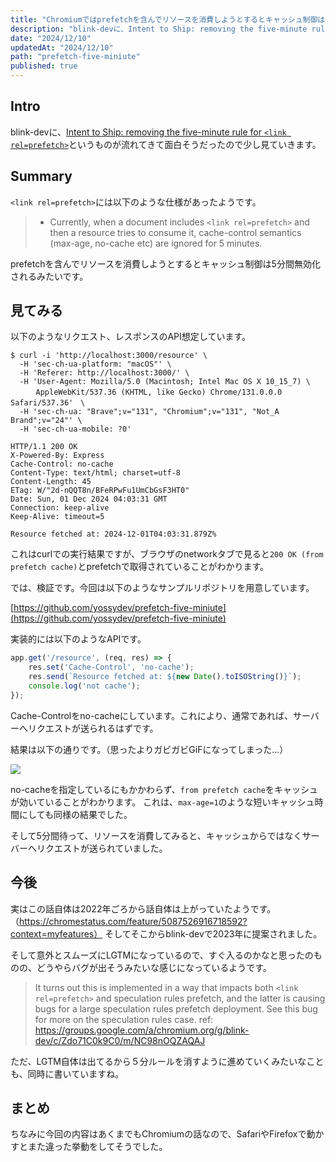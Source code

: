 ```yaml
---
title: "Chromiumではprefetchを含んでリソースを消費しようとするとキャッシュ制御は5分間無効化される"
description: "blink-devに、Intent to Ship: removing the five-minute rule for link rel=prefetchというものが流れてきて面白そうだったので少し見ていきました"
date: "2024/12/10"
updatedAt: "2024/12/10"
path: "prefetch-five-miniute"
published: true
---
```


## Intro

blink-devに、[Intent to Ship: removing the five-minute rule for `<link rel=prefetch>`](https://groups.google.com/a/chromium.org/g/blink-dev/c/Zdo71C0k9C0?pli=1)というものが流れてきて面白そうだったので少し見ていきます。

## Summary

`<link rel=prefetch>`には以下のような仕様があったようです。

> - Currently, when a document includes `<link rel=prefetch>` and then a resource tries to consume it, cache-control semantics (max-age, no-cache etc) are ignored for 5 minutes.

prefetchを含んでリソースを消費しようとするとキャッシュ制御は5分間無効化されるみたいです。

## 見てみる

以下のようなリクエスト、レスポンスのAPI想定しています。

```
$ curl -i 'http://localhost:3000/resource' \   
  -H 'sec-ch-ua-platform: "macOS"' \
  -H 'Referer: http://localhost:3000/' \
  -H 'User-Agent: Mozilla/5.0 (Macintosh; Intel Mac OS X 10_15_7) \
    　AppleWebKit/537.36 (KHTML, like Gecko) Chrome/131.0.0.0 Safari/537.36'　\
  -H 'sec-ch-ua: "Brave";v="131", "Chromium";v="131", "Not_A Brand";v="24"' \
  -H 'sec-ch-ua-mobile: ?0'

HTTP/1.1 200 OK
X-Powered-By: Express
Cache-Control: no-cache
Content-Type: text/html; charset=utf-8
Content-Length: 45
ETag: W/"2d-nQQT8n/BFeRPwFu1UmCbGsF3HT0"
Date: Sun, 01 Dec 2024 04:03:31 GMT
Connection: keep-alive
Keep-Alive: timeout=5

Resource fetched at: 2024-12-01T04:03:31.879Z%                                                                                                                                                                                                              
```

これはcurlでの実行結果ですが、ブラウザのnetworkタブで見ると`200 OK (from prefetch cache)`とprefetchで取得されていることがわかります。

では、検証です。今回は以下のようなサンプルリポジトリを用意しています。

[https://github.com/yossydev/prefetch-five-miniute](https://github.com/yossydev/prefetch-five-miniute)

実装的には以下のようなAPIです。

```js
app.get('/resource', (req, res) => {
    res.set('Cache-Control', 'no-cache');
    res.send(`Resource fetched at: ${new Date().toISOString()}`);
    console.log('not cache');
});
```

Cache-Controlをno-cacheにしています。これにより、通常であれば、サーバーへリクエストが送られるはずです。

結果は以下の通りです。（思ったよりガビガビGiFになってしまった...）

<img src='https://github.com/user-attachments/assets/a3987059-1fb5-4612-ba90-10054ffe7119'/>

no-cacheを指定しているにもかかわらず、`from prefetch cache`をキャッシュが効いていることがわかります。
これは、`max-age=1`のような短いキャッシュ時間にしても同様の結果でした。

そして5分間待って、リソースを消費してみると、キャッシュからではなくサーバーへリクエストが送られていました。

## 今後

実はこの話自体は2022年ごろから話自体は上がっていたようです。（https://chromestatus.com/feature/5087526916718592?context=myfeatures）
そしてそこからblink-devで2023年に提案されました。

そして意外とスムーズにLGTMになっているので、すぐ入るのかなと思ったのものの、どうやらバグが出そうみたいな感じになっているようです。

> It turns out this is implemented in a way that impacts both `<link rel=prefetch>` and speculation rules prefetch, and the latter is causing bugs for a large speculation rules prefetch deployment. See this bug for more on the speculation rules case.
ref: https://groups.google.com/a/chromium.org/g/blink-dev/c/Zdo71C0k9C0/m/NC98nOQZAQAJ

ただ、LGTM自体は出てるから５分ルールを消すように進めていくみたいなことも、同時に書いていますね。

## まとめ

ちなみに今回の内容はあくまでもChromiumの話なので、SafariやFirefoxで動かすとまた違った挙動をしてそうでした。